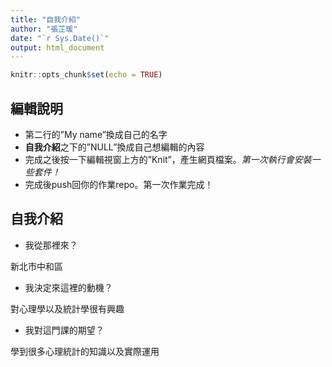 ```yaml
---
title: "自我介紹"
author: "張芷瑗"
date: "`r Sys.Date()`"
output: html_document
---
```


```r
knitr::opts_chunk$set(echo = TRUE)
```

## 編輯說明

- 第二行的"My name"換成自己的名字
- **自我介紹**之下的"NULL"換成自己想編輯的內容
- 完成之後按一下編輯視窗上方的"Knit"，產生網頁檔案。*第一次執行會安裝一些套件！*
- 完成後push回你的作業repo。第一次作業完成！

## 自我介紹

- 我從那裡來？ 

新北市中和區

- 我決定來這裡的動機？

對心理學以及統計學很有興趣

- 我對這門課的期望？

學到很多心理統計的知識以及實際運用

